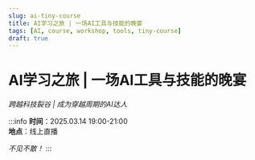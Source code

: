 ```yaml
---
slug: ai-tiny-course
title: AI学习之旅 | 一场AI工具与技能的晚宴
tags: [AI, course, workshop, tools, tiny-course]
draft: true
---
```



# AI学习之旅 | 一场AI工具与技能的晚宴

*跨越科技裂谷 | 成为穿越周期的AI达人*

<!-- truncate -->
<div style={{ textAlign: 'center', marginBottom: '2rem' }}>
  <PosterSvg 
    style={{
      maxWidth: '100%',
      height: 'auto',
      borderRadius: '8px',
      boxShadow: '0 4px 8px rgba(0,0,0,0.2)'
    }}
  />
</div>

:::info
**时间**：2025.03.14 19:00-21:00  
**地点**：线上直播

*不见不散！*
:::


